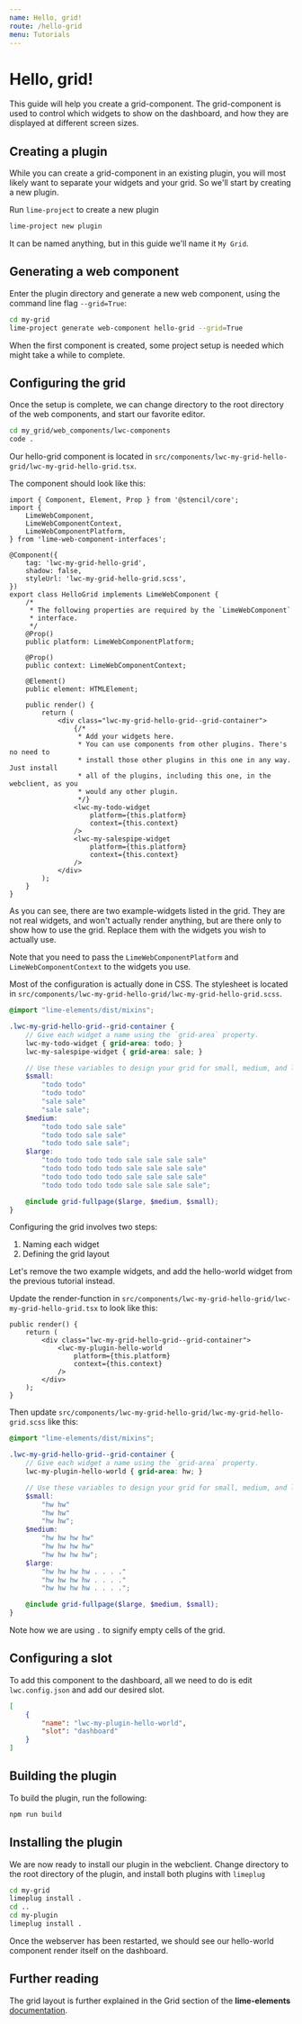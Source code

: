 ```yaml
---
name: Hello, grid!
route: /hello-grid
menu: Tutorials
---
```


# Hello, grid!

This guide will help you create a grid-component. The grid-component is used to control which widgets to show on the dashboard, and how they are displayed at different screen sizes.

## Creating a plugin

While you can create a grid-component in an existing plugin, you will most likely want to separate your widgets and your grid. So we'll start by creating a new plugin.

Run `lime-project` to create a new plugin

```sh
lime-project new plugin
```

It can be named anything, but in this guide we'll name it `My Grid`.

## Generating a web component

Enter the plugin directory and generate a new web component, using the command line flag `--grid=True`:

```sh
cd my-grid
lime-project generate web-component hello-grid --grid=True
```

When the first component is created, some project setup is needed which might take a while to complete.

## Configuring the grid

Once the setup is complete, we can change directory to the root directory of the web components, and start our favorite editor.

```sh
cd my_grid/web_components/lwc-components
code .
```

Our hello-grid component is located in `src/components/lwc-my-grid-hello-grid/lwc-my-grid-hello-grid.tsx`.

The component should look like this:

```tsx
import { Component, Element, Prop } from '@stencil/core';
import {
    LimeWebComponent,
    LimeWebComponentContext,
    LimeWebComponentPlatform,
} from 'lime-web-component-interfaces';

@Component({
    tag: 'lwc-my-grid-hello-grid',
    shadow: false,
    styleUrl: 'lwc-my-grid-hello-grid.scss',
})
export class HelloGrid implements LimeWebComponent {
    /*
     * The following properties are required by the `LimeWebComponent`
     * interface.
     */
    @Prop()
    public platform: LimeWebComponentPlatform;

    @Prop()
    public context: LimeWebComponentContext;

    @Element()
    public element: HTMLElement;

    public render() {
        return (
            <div class="lwc-my-grid-hello-grid--grid-container">
                {/*
                 * Add your widgets here.
                 * You can use components from other plugins. There's no need to
                 * install those other plugins in this one in any way. Just install
                 * all of the plugins, including this one, in the webclient, as you
                 * would any other plugin.
                 */}
                <lwc-my-todo-widget
                    platform={this.platform}
                    context={this.context}
                />
                <lwc-my-salespipe-widget
                    platform={this.platform}
                    context={this.context}
                />
            </div>
        );
    }
}

```

As you can see, there are two example-widgets listed in the grid. They are not real widgets, and won't actually render anything, but are there only to show how to use the grid. Replace them with the widgets you wish to actually use.

Note that you need to pass the `LimeWebComponentPlatform` and `LimeWebComponentContext` to the widgets you use.

Most of the configuration is actually done in CSS. The stylesheet is located in `src/components/lwc-my-grid-hello-grid/lwc-my-grid-hello-grid.scss`.

```scss
@import "lime-elements/dist/mixins";

.lwc-my-grid-hello-grid--grid-container {
    // Give each widget a name using the `grid-area` property.
    lwc-my-todo-widget { grid-area: todo; }
    lwc-my-salespipe-widget { grid-area: sale; }

    // Use these variables to design your grid for small, medium, and large screens.
    $small:
        "todo todo"
        "todo todo"
        "sale sale"
        "sale sale";
    $medium:
        "todo todo sale sale"
        "todo todo sale sale"
        "todo todo sale sale";
    $large:
        "todo todo todo todo sale sale sale sale"
        "todo todo todo todo sale sale sale sale"
        "todo todo todo todo sale sale sale sale"
        "todo todo todo todo sale sale sale sale";

    @include grid-fullpage($large, $medium, $small);
}
```

Configuring the grid involves two steps:

1. Naming each widget
2. Defining the grid layout

Let's remove the two example widgets, and add the hello-world widget from the previous tutorial instead.

Update the render-function in `src/components/lwc-my-grid-hello-grid/lwc-my-grid-hello-grid.tsx` to look like this:

```tsx
public render() {
    return (
        <div class="lwc-my-grid-hello-grid--grid-container">
            <lwc-my-plugin-hello-world
                platform={this.platform}
                context={this.context}
            />
        </div>
    );
}
```

Then update `src/components/lwc-my-grid-hello-grid/lwc-my-grid-hello-grid.scss` like this:

```scss
@import "lime-elements/dist/mixins";

.lwc-my-grid-hello-grid--grid-container {
    // Give each widget a name using the `grid-area` property.
    lwc-my-plugin-hello-world { grid-area: hw; }

    // Use these variables to design your grid for small, medium, and large screens.
    $small:
        "hw hw"
        "hw hw"
        "hw hw";
    $medium:
        "hw hw hw hw"
        "hw hw hw hw"
        "hw hw hw hw";
    $large:
        "hw hw hw hw . . . ."
        "hw hw hw hw . . . ."
        "hw hw hw hw . . . .";

    @include grid-fullpage($large, $medium, $small);
}
```

Note how we are using `.` to signify empty cells of the grid.


## Configuring a slot

To add this component to the dashboard, all we need to do is edit `lwc.config.json` and add our desired slot.

```json
[
    {
        "name": "lwc-my-plugin-hello-world",
        "slot": "dashboard"
    }
]
```


## Building the plugin

To build the plugin, run the following:

```sh
npm run build
```


## Installing the plugin

We are now ready to install our plugin in the webclient. Change directory to the root directory of the plugin, and install both plugins with `limeplug`

```sh
cd my-grid
limeplug install .
cd ..
cd my-plugin
limeplug install .
```

Once the webserver has been restarted, we should see our hello-world component render itself on the dashboard.

## Further reading

The grid layout is further explained in the Grid section of the **lime-elements** [documentation](https://lundalogik.github.io/lime-elements/).
